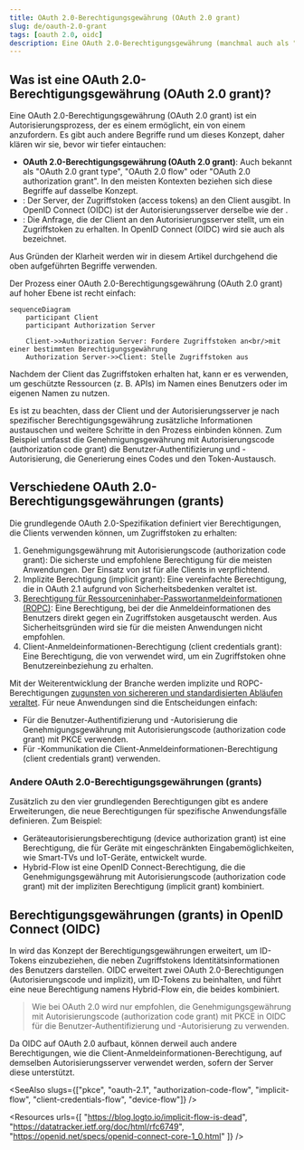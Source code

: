 ```yaml
---
title: OAuth 2.0-Berechtigungsgewährung (OAuth 2.0 grant)
slug: de/oauth-2.0-grant
tags: [oauth 2.0, oidc]
description: Eine OAuth 2.0-Berechtigungsgewährung (manchmal auch als "OAuth 2.0 grant type" oder "OAuth 2.0 flow" bezeichnet) ist eine Methode, die von Clients verwendet wird, um ein Zugriffstoken (access token) von einem Autorisierungsserver (authorization server) zu erhalten. Sie ist ein wesentlicher Bestandteil, damit OAuth-Clients Identitäten authentifizieren und autorisieren können.
---
```


## Was ist eine OAuth 2.0-Berechtigungsgewährung (OAuth 2.0 grant)?

Eine OAuth 2.0-Berechtigungsgewährung (OAuth 2.0 grant) ist ein Autorisierungsprozess, der es einem <Ref slug="client" /> ermöglicht, ein <Ref slug="access-token" /> von einem <Ref slug="authorization-server" /> anzufordern. Es gibt auch andere Begriffe rund um dieses Konzept, daher klären wir sie, bevor wir tiefer eintauchen:

- **OAuth 2.0-Berechtigungsgewährung (OAuth 2.0 grant)**: Auch bekannt als "OAuth 2.0 grant type", "OAuth 2.0 flow" oder "OAuth 2.0 authorization grant". In den meisten Kontexten beziehen sich diese Begriffe auf dasselbe Konzept.
- <Ref slug="authorization-server" />: Der Server, der Zugriffstoken (access tokens) an den Client ausgibt. In OpenID Connect (OIDC) ist der Autorisierungsserver derselbe wie der <Ref slug="openid-connect" headingId="openid-provider-op" />.
- <Ref slug="authorization-request" />: Die Anfrage, die der Client an den Autorisierungsserver stellt, um ein Zugriffstoken zu erhalten. In OpenID Connect (OIDC) wird sie auch als <Ref slug="authentication-request" /> bezeichnet.

Aus Gründen der Klarheit werden wir in diesem Artikel durchgehend die oben aufgeführten Begriffe verwenden.

Der Prozess einer OAuth 2.0-Berechtigungsgewährung (OAuth 2.0 grant) auf hoher Ebene ist recht einfach:

```mermaid
sequenceDiagram
    participant Client
    participant Authorization Server

    Client->>Authorization Server: Fordere Zugriffstoken an<br/>mit einer bestimmten Berechtigungsgewährung
    Authorization Server->>Client: Stelle Zugriffstoken aus
```

Nachdem der Client das Zugriffstoken erhalten hat, kann er es verwenden, um geschützte Ressourcen (z. B. APIs) im Namen eines Benutzers oder im eigenen Namen zu nutzen.

Es ist zu beachten, dass der Client und der Autorisierungsserver je nach spezifischer Berechtigungsgewährung zusätzliche Informationen austauschen und weitere Schritte in den Prozess einbinden können. Zum Beispiel umfasst die <Ref slug="authorization-code-flow">Genehmigungsgewährung mit Autorisierungscode (authorization code grant)</Ref> die Benutzer-Authentifizierung und -Autorisierung, die Generierung eines Codes und den Token-Austausch.

## Verschiedene OAuth 2.0-Berechtigungsgewährungen (grants)

Die grundlegende OAuth 2.0-Spezifikation definiert vier Berechtigungen, die Clients verwenden können, um Zugriffstoken zu erhalten:

1. <Ref slug="authorization-code-flow">Genehmigungsgewährung mit Autorisierungscode (authorization code grant)</Ref>: Die sicherste und empfohlene Berechtigung für die meisten Anwendungen. Der Einsatz von <Ref slug="pkce" /> ist für alle Clients in <Ref slug="oauth-2.1" /> verpflichtend.
2. <Ref slug="implicit-flow">Implizite Berechtigung (implicit grant)</Ref>: Eine vereinfachte Berechtigung, die in OAuth 2.1 aufgrund von Sicherheitsbedenken veraltet ist.
3. [Berechtigung für Ressourceninhaber-Passwortanmeldeinformationen (ROPC)](https://datatracker.ietf.org/doc/html/rfc6749#section-4.3): Eine Berechtigung, bei der die Anmeldeinformationen des Benutzers direkt gegen ein Zugriffstoken ausgetauscht werden. Aus Sicherheitsgründen wird sie für die meisten Anwendungen nicht empfohlen.
4. <Ref slug="client-credentials-flow">Client-Anmeldeinformationen-Berechtigung (client credentials grant)</Ref>: Eine Berechtigung, die von <Ref slug="client" headingId="confidential-clients" /> verwendet wird, um ein Zugriffstoken ohne Benutzereinbeziehung zu erhalten.

Mit der Weiterentwicklung der Branche werden implizite und ROPC-Berechtigungen [zugunsten von sichereren und standardisierten Abläufen veraltet](https://blog.logto.io/oauth-2-1). Für neue Anwendungen sind die Entscheidungen einfach:

- Für die Benutzer-Authentifizierung und -Autorisierung die Genehmigungsgewährung mit Autorisierungscode (authorization code grant) mit PKCE verwenden.
- Für <Ref slug="machine-to-machine" />-Kommunikation die Client-Anmeldeinformationen-Berechtigung (client credentials grant) verwenden.

### Andere OAuth 2.0-Berechtigungsgewährungen (grants)

Zusätzlich zu den vier grundlegenden Berechtigungen gibt es andere Erweiterungen, die neue Berechtigungen für spezifische Anwendungsfälle definieren. Zum Beispiel:

- <Ref slug="device-flow">Geräteautorisierungsberechtigung (device authorization grant)</Ref> ist eine Berechtigung, die für Geräte mit eingeschränkten Eingabemöglichkeiten, wie Smart-TVs und IoT-Geräte, entwickelt wurde.
- <Ref slug="hybrid-flow">Hybrid-Flow</Ref> ist eine OpenID Connect-Berechtigung, die die Genehmigungsgewährung mit Autorisierungscode (authorization code grant) mit der impliziten Berechtigung (implicit grant) kombiniert.

## Berechtigungsgewährungen (grants) in OpenID Connect (OIDC)

In <Ref slug="openid-connect" /> wird das Konzept der Berechtigungsgewährungen erweitert, um <Ref slug="id-token">ID-Tokens</Ref> einzubeziehen, die neben Zugriffstokens Identitätsinformationen des Benutzers darstellen. OIDC erweitert zwei OAuth 2.0-Berechtigungen (Autorisierungscode und implizit), um ID-Tokens zu beinhalten, und führt eine neue Berechtigung namens <Ref slug="hybrid-flow">Hybrid-Flow</Ref> ein, die beides kombiniert.

> Wie bei OAuth 2.0 wird nur empfohlen, die Genehmigungsgewährung mit Autorisierungscode (authorization code grant) mit PKCE in OIDC für die Benutzer-Authentifizierung und -Autorisierung zu verwenden.

Da OIDC auf OAuth 2.0 aufbaut, können derweil auch andere Berechtigungen, wie die Client-Anmeldeinformationen-Berechtigung, auf demselben Autorisierungsserver verwendet werden, sofern der Server diese unterstützt.

<SeeAlso slugs={["pkce", "oauth-2.1", "authorization-code-flow", "implicit-flow", "client-credentials-flow", "device-flow"]} />

<Resources
  urls={[
    "https://blog.logto.io/implicit-flow-is-dead",
    "https://datatracker.ietf.org/doc/html/rfc6749",
    "https://openid.net/specs/openid-connect-core-1_0.html"
  ]}
/>
